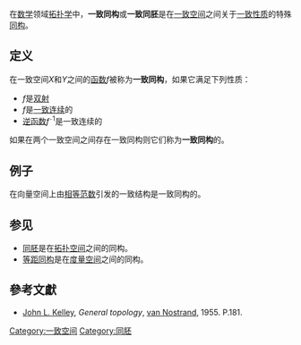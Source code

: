 在[[数学|数学]]领域[[拓扑学|拓扑学]]中，'''一致同构'''或'''一致同胚'''是在[[一致空间|一致空间]]之间关于[[一致性质|一致性质]]的特殊[[同构|同构]]。 

== 定义 ==

在一致空间''X''和''Y''之间的[[函数|函数]]''f''被称为'''一致同构'''，如果它满足下列性质：

* ''f''是[[双射|双射]]
* ''f''是[[一致连续|一致连续]]的
* [[逆函数|逆函数]]''f''<sup> <tt>-</tt>1</sup>是一致连续的

如果在两个一致空间之间存在一致同构则它们称为'''一致同构'''的。

== 例子 ==

在向量空间上由[[相等范数|相等范数]]引发的一致结构是一致同构的。

== 参见 ==
*[[同胚|同胚]]是在[[拓扑空间|拓扑空间]]之间的同构。
*[[等距同构|等距同构]]是在[[度量空间|度量空间]]之间的同构。

==參考文獻==
{{refbegin}}
* [[John_L._Kelley|John L. Kelley]], ''General topology'', [[約翰威立|van Nostrand]], 1955.  P.181.
{{refend}}

{{点集拓扑}}

[[Category:一致空间|Category:一致空间]]
[[Category:同胚|Category:同胚]]